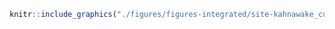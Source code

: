 <!-- #### Sites d’intérêt - Kahnawake - Culture et patrimoine {-} -->


<!-- -------------------------------------------------- -->

```r
knitr::include_graphics("./figures/figures-integrated/site-kahnawake_culture_patrimoine.png")
```

<br>
